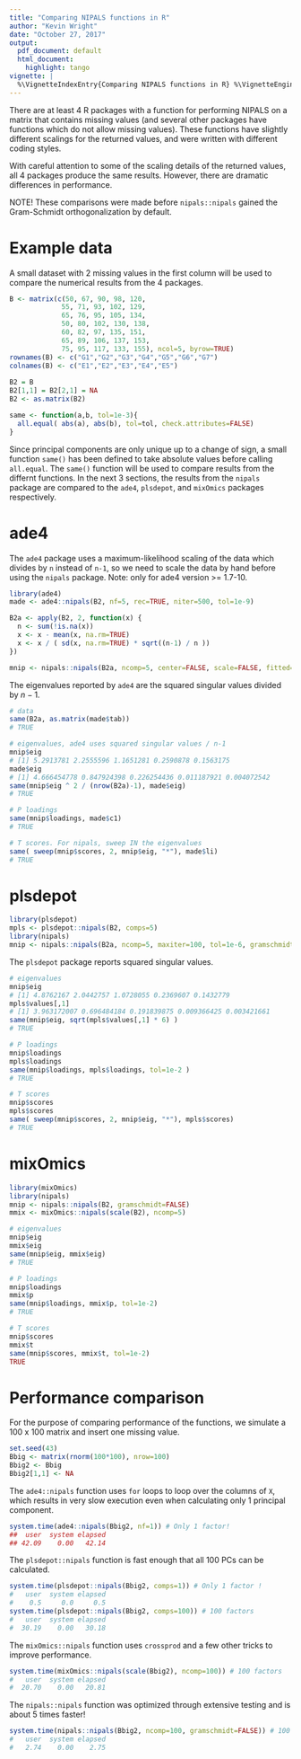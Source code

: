 ```yaml
---
title: "Comparing NIPALS functions in R"
author: "Kevin Wright"
date: "October 27, 2017"
output:
  pdf_document: default
  html_document:
    highlight: tango
vignette: |
  %\VignetteIndexEntry{Comparing NIPALS functions in R} %\VignetteEngine{knitr::rmarkdown} %\VignetteEncoding{UTF-8}
---
```


There are at least 4 R packages with a function for performing NIPALS on a matrix that contains missing values (and several other packages have functions which do not allow missing values).  These functions have slightly different scalings for the returned values, and were written with different coding styles.

With careful attention to some of the scaling details of the returned values, all 4 packages produce the same results.  However, there are dramatic differences in performance.

NOTE! These comparisons were made before `nipals::nipals` gained the Gram-Schmidt orthogonalization by default.

# Example data

A small dataset with 2 missing values in the first column will be used to compare the numerical results from the 4 packages.

```r
B <- matrix(c(50, 67, 90, 98, 120,
             55, 71, 93, 102, 129,
             65, 76, 95, 105, 134,
             50, 80, 102, 130, 138,
             60, 82, 97, 135, 151,
             65, 89, 106, 137, 153,
             75, 95, 117, 133, 155), ncol=5, byrow=TRUE)
rownames(B) <- c("G1","G2","G3","G4","G5","G6","G7")
colnames(B) <- c("E1","E2","E3","E4","E5")
 
B2 = B
B2[1,1] = B2[2,1] = NA
B2 <- as.matrix(B2)

same <- function(a,b, tol=1e-3){
  all.equal( abs(a), abs(b), tol=tol, check.attributes=FALSE)
}
```

Since principal components are only unique up to a change of sign, a small function `same()` has been defined to take absolute values before calling `all.equal`. The `same()` function will be used to compare results from the differnt functions.  In the next 3 sections, the results from the `nipals` package are compared to the `ade4`, `plsdepot`, and `mixOmics` packages respectively.

# ade4

The `ade4` package uses a maximum-likelihood scaling of the data which divides by `n` instead of `n-1`, so we need to scale the data by hand before using the `nipals` package. Note: only for ade4 version >= 1.7-10.

```r
library(ade4)
made <- ade4::nipals(B2, nf=5, rec=TRUE, niter=500, tol=1e-9)

B2a <- apply(B2, 2, function(x) {
  n <- sum(!is.na(x))
  x <- x - mean(x, na.rm=TRUE)
  x <- x / ( sd(x, na.rm=TRUE) * sqrt((n-1) / n ))
})

mnip <- nipals::nipals(B2a, ncomp=5, center=FALSE, scale=FALSE, fitted=TRUE, maxiter=500, tol=1e-9, gramschmidt=FALSE)
```

The eigenvalues reported by `ade4` are the squared singular values divided by $n-1$.

```r
# data
same(B2a, as.matrix(made$tab))
# TRUE

# eigenvalues, ade4 uses squared singular values / n-1
mnip$eig
# [1] 5.2913781 2.2555596 1.1651281 0.2590878 0.1563175
made$eig
# [1] 4.666454778 0.847924398 0.226254436 0.011187921 0.004072542
same(mnip$eig ^ 2 / (nrow(B2a)-1), made$eig)
# TRUE

# P loadings
same(mnip$loadings, made$c1)
# TRUE

# T scores. For nipals, sweep IN the eigenvalues
same( sweep(mnip$scores, 2, mnip$eig, "*"), made$li)
# TRUE

```

# plsdepot

```r
library(plsdepot)
mpls <- plsdepot::nipals(B2, comps=5)
library(nipals)
mnip <- nipals::nipals(B2a, ncomp=5, maxiter=100, tol=1e-6, gramschmidt=FALSE)
```

The `plsdepot` package reports squared singular values.

```r
# eigenvalues
mnip$eig
# [1] 4.8762167 2.0442757 1.0728055 0.2369607 0.1432779
mpls$values[,1]
# [1] 3.963172007 0.696484184 0.191839875 0.009366425 0.003421661
same(mnip$eig, sqrt(mpls$values[,1] * 6) )
# TRUE

# P loadings
mnip$loadings
mpls$loadings
same(mnip$loadings, mpls$loadings, tol=1e-2 )
# TRUE

# T scores
mnip$scores
mpls$scores
same( sweep(mnip$scores, 2, mnip$eig, "*"), mpls$scores)
# TRUE
```

# mixOmics

```r
library(mixOmics)
library(nipals)
mnip <- nipals::nipals(B2, gramschmidt=FALSE)
mmix <- mixOmics::nipals(scale(B2), ncomp=5)
```

```r
# eigenvalues
mnip$eig
mmix$eig
same(mnip$eig, mmix$eig)
# TRUE

# P loadings
mnip$loadings
mmix$p
same(mnip$loadings, mmix$p, tol=1e-2)
# TRUE

# T scores
mnip$scores
mmix$t
same(mnip$scores, mmix$t, tol=1e-2)
TRUE
```

# Performance comparison

For the purpose of comparing performance of the functions, we simulate a 100 x 100 matrix and insert one missing value.

```r
set.seed(43)
Bbig <- matrix(rnorm(100*100), nrow=100)
Bbig2 <- Bbig
Bbig2[1,1] <- NA
```

The `ade4::nipals` function uses `for` loops to loop over the columns of `X`, which results in very slow execution even when calculating only 1 principal component.

```r
system.time(ade4::nipals(Bbig2, nf=1)) # Only 1 factor!
##  user  system elapsed 
## 42.09    0.00   42.14 
```

The `plsdepot::nipals` function is fast enough that all 100 PCs can be calculated.

```r
system.time(plsdepot::nipals(Bbig2, comps=1)) # Only 1 factor !
#   user  system elapsed 
#    0.5     0.0     0.5 
system.time(plsdepot::nipals(Bbig2, comps=100)) # 100 factors
#   user  system elapsed 
#  30.19    0.00   30.18 
```

The `mixOmics::nipals` function uses `crossprod` and a few other tricks to improve performance.

```r
system.time(mixOmics::nipals(scale(Bbig2), ncomp=100)) # 100 factors
#   user  system elapsed 
#  20.70    0.00   20.81 
```

The `nipals::nipals` function was optimized through extensive testing and is about 5 times faster!

```r
system.time(nipals::nipals(Bbig2, ncomp=100, gramschmidt=FALSE)) # 100 factors
#   user  system elapsed 
#   2.74    0.00    2.75 
```
